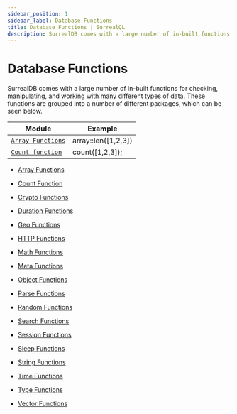```yaml
---
sidebar_position: 1
sidebar_label: Database Functions
title: Database Functions | SurrealQL
description: SurrealDB comes with a large number of in-built functions for checking, manipulating, and working with many different types of data.
---
```


# Database Functions

SurrealDB comes with a large number of in-built functions for checking, manipulating, and working with many different types of data. These functions are grouped into a number of different packages, which can be seen below.

<table>
  <thead>
    <tr>
      <th scope="col">Module</th>
      <th scope="col">Example</th>
    </tr>
  </thead>
  <tbody>
    <tr>
      <td scope="row" data-label="Module"><a href="/docs/surrealdb/surrealql/functions/database/rray"><code>Array Functions</code></a></td>
      <td scope="row" data-label="Example">array::len([1,2,3])</td>
    </tr>
    <tr>
      <td scope="row" data-label="Module"><a href="/docs/surrealdb/surrealql/functions/database/count"><code>Count function</code></a></td>
      <td scope="row" data-label="Example">count([1,2,3]);</td>
    </tr>
  </tbody>
</table>

- [Array Functions](/docs/surrealdb/surrealql/functions/database/array)
- [Count Function](/docs/surrealdb/surrealql/functions/database/count)
- [Crypto Functions](/docs/surrealdb/surrealql/functions/database/crypto)
- [Duration Functions](/docs/surrealdb/surrealql/functions/database/duration)
- [Geo Functions](/docs/surrealdb/surrealql/functions/database/geo)
- [HTTP Functions](/docs/surrealdb/surrealql/functions/database/http)
- [Math Functions](/docs/surrealdb/surrealql/functions/database/math)
- [Meta Functions](/docs/surrealdb/surrealql/functions/database/meta)
- [Object Functions](/docs/surrealdb/surrealql/functions/database/object)

- [Parse Functions](/docs/surrealdb/surrealql/functions/database/parse)
- [Random Functions](/docs/surrealdb/surrealql/functions/database/rand)
- [Search Functions](/docs/surrealdb/surrealql/functions/database/search)
- [Session Functions](/docs/surrealdb/surrealql/functions/database/session)
- [Sleep Functions](/docs/surrealdb/surrealql/functions/database/sleep)
- [String Functions](/docs/surrealdb/surrealql/functions/database/string)
- [Time Functions](/docs/surrealdb/surrealql/functions/database/time)
- [Type Functions](/docs/surrealdb/surrealql/functions/database/type)
- [Vector Functions](/docs/surrealdb/surrealql/functions/database/vector)


